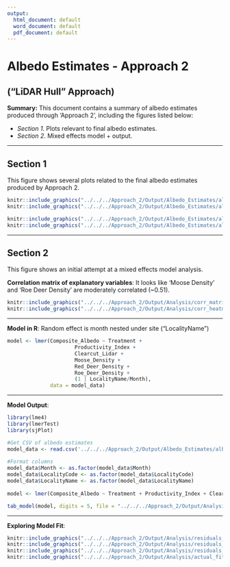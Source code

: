```yaml
---
output:
  html_document: default
  word_document: default
  pdf_document: default
---
```


# Albedo Estimates - Approach 2
## ("LiDAR Hull" Approach)

**Summary:**
This document contains a summary of albedo estimates produced through 'Approach 2', including the figures listed below:

* *Section 1*. Plots relevant to final albedo estimates.
* *Section 2*. Mixed effects model + output.
  
***

## Section 1
This figure shows several plots related to the final albedo estimates produced by Approach 2. 
  
```r

knitr::include_graphics("../../../Approach_2/Output/Albedo_Estimates/albedo_boxplot_approach_2.png")
knitr::include_graphics("../../../Approach_2/Output/Albedo_Estimates/albedo_histogram_approach_2.png")

```

```r

knitr::include_graphics("../../../Approach_2/Output/Albedo_Estimates/albedo_time_series_approach_2.png")
knitr::include_graphics("../../../Approach_2/Output/Albedo_Estimates/albedo_grouped_boxplot_approach_2.png")

```

***

\pagebreak

## Section 2
This figure shows an initial attempt at a mixed effects model analysis.

**Correlation matrix of explanatory variables**:
It looks like 'Moose Density' and 'Roe Deer Density' are moderately correlated (~0.51).

```r

knitr::include_graphics("../../../Approach_2/Output/Analysis/corr_matrix_approach_2.png")
knitr::include_graphics("../../../Approach_2/Output/Analysis/corr_heatmap_approach_2.png")

```

***

**Model in R**: 
Random effect is month nested under site ("LocalityName")

```r
model <- lmer(Composite_Albedo ~ Treatment +
                      Productivity_Index +
                      Clearcut_Lidar +
                      Moose_Density +
                      Red_Deer_Density +
                      Roe_Deer_Density +
                      (1 | LocalityName/Month),
              data = model_data)
```

***

**Model Output**:

```r

library(lme4)
library(lmerTest)
library(sjPlot)

#Get CSV of albedo estimates
model_data <- read.csv('../../../Approach_2/Output/Albedo_Estimates/albedo_estimates_approach_2.csv', header = TRUE)
                
#Format columns
model_data$Month <- as.factor(model_data$Month)
model_data$LocalityCode <- as.factor(model_data$LocalityCode)
model_data$LocalityName <- as.factor(model_data$LocalityName)
                
model <- lmer(Composite_Albedo ~ Treatment + Productivity_Index + Clearcut_Lidar + Moose_Density + Red_Deer_Density + Roe_Deer_Density + (1 | LocalityName/Month), data = model_data)

tab_model(model, digits = 5, file = "../../../Approach_2/Output/Analysis/model_approach_2.html")

```

***

**Exploring Model Fit**:

```r

knitr::include_graphics("../../../Approach_2/Output/Analysis/residuals_plot_approach_2.png")
knitr::include_graphics("../../../Approach_2/Output/Analysis/residuals_qq_approach_2.png")
knitr::include_graphics("../../../Approach_2/Output/Analysis/residuals_hist_approach_2.png")
knitr::include_graphics("../../../Approach_2/Output/Analysis/actual_fitted_approach_2.png")


```
